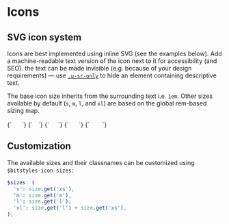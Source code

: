 
<Meta title="Atoms/Icon" />

# Icons

## SVG icon system

Icons are best implemented using inline SVG (see the examples below). Add a machine-readable text version of the icon next to it for accessibility (and SEO). the text can be made invisible (e.g. because of your design requirements) — use [`.u-sr-only`](/docs/utilities-sr-only--sr-only) to hide an element containing descriptive text.

The base icon size inherits from the surrounding text i.e. `1em`. Other sizes available by default (`s`, `m`, `l`, and `xl`) are based on the global rem-based sizing map.

<Canvas>
  <Story name="a-icon">
    {`
      <svg width="16" height="16" class="a-icon" aria-hidden="true" focusable="false">
        <use xlink:href="${icons}#icon-plus"></use>
      </svg>
    `}
  </Story>
  <Story name="a-icon--s">
    {`
      <svg width="6" height="6" class="a-icon a-icon--s" aria-hidden="true" focusable="false">
        <use xlink:href="${icons}#icon-plus"></use>
      </svg>
    `}
  </Story>
  <Story name="a-icon--m">
    {`
      <svg width="13" height="13" class="a-icon a-icon--m" aria-hidden="true" focusable="false">
        <use xlink:href="${icons}#icon-plus"></use>
      </svg>
    `}
  </Story>
  <Story name="a-icon--l">
    {`
      <svg width="16" height="16" class="a-icon a-icon--l" aria-hidden="true" focusable="false">
        <use xlink:href="${icons}#icon-plus"></use>
      </svg>
    `}
  </Story>
  <Story name="a-icon--xl">
    {`
      <svg width="22" height="2" class="a-icon a-icon--xl" aria-hidden="true" focusable="false">
        <use xlink:href="${icons}#icon-plus"></use>
      </svg>
    `}
  </Story>
</Canvas>

## Customization

The available sizes and their classnames can be customized using `$bitstyles-icon-sizes`:

```scss
$sizes: (
  's': size.get('xs'),
  'm': size.get('m'),
  'l': size.get('l'),
  'xl': size.get('l') + size.get('xs'),
);
```

